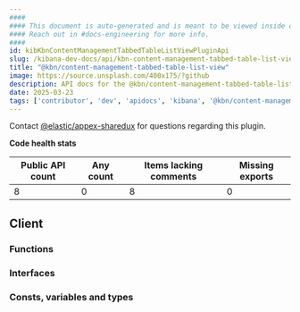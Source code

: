 ```yaml
---
####
#### This document is auto-generated and is meant to be viewed inside our experimental, new docs system.
#### Reach out in #docs-engineering for more info.
####
id: kibKbnContentManagementTabbedTableListViewPluginApi
slug: /kibana-dev-docs/api/kbn-content-management-tabbed-table-list-view
title: "@kbn/content-management-tabbed-table-list-view"
image: https://source.unsplash.com/400x175/?github
description: API docs for the @kbn/content-management-tabbed-table-list-view plugin
date: 2025-03-23
tags: ['contributor', 'dev', 'apidocs', 'kibana', '@kbn/content-management-tabbed-table-list-view']
---
```




Contact [@elastic/appex-sharedux](https://github.com/orgs/elastic/teams/appex-sharedux) for questions regarding this plugin.

**Code health stats**

| Public API count  | Any count | Items lacking comments | Missing exports |
|-------------------|-----------|------------------------|-----------------|
| 8 | 0 | 8 | 0 |

## Client

### Functions
<DocDefinitionList data={kbnContentManagementTabbedTableListViewObj.client.functions}/>

### Interfaces
<DocDefinitionList data={kbnContentManagementTabbedTableListViewObj.client.interfaces}/>

### Consts, variables and types
<DocDefinitionList data={kbnContentManagementTabbedTableListViewObj.client.misc}/>

